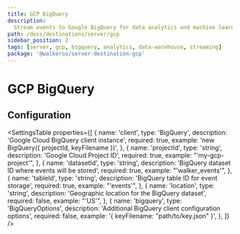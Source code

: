 ```yaml
---
title: GCP BigQuery
description:
  Stream events to Google BigQuery for data analytics and machine learning
path: /docs/destinations/server/gcp
sidebar_position: 2
tags: [server, gcp, bigquery, analytics, data-warehouse, streaming]
package: '@walkeros/server-destination-gcp'
---
```



# GCP BigQuery

<PackageLink
  env="server"
  github="packages/server/destinations/gcp"
  npm="@walkeros/server-destination-gcp"
/>

## Configuration

<SettingsTable
  properties={[
    {
      name: 'client',
      type: 'BigQuery',
      description: 'Google Cloud BigQuery client instance',
      required: true,
      example: 'new BigQuery({ projectId, keyFilename })',
    },
    {
      name: 'projectId',
      type: 'string',
      description: 'Google Cloud Project ID',
      required: true,
      example: "'my-gcp-project'",
    },
    {
      name: 'datasetId',
      type: 'string',
      description: 'BigQuery dataset ID where events will be stored',
      required: true,
      example: "'walker_events'",
    },
    {
      name: 'tableId',
      type: 'string',
      description: 'BigQuery table ID for event storage',
      required: true,
      example: "'events'",
    },
    {
      name: 'location',
      type: 'string',
      description: 'Geographic location for the BigQuery dataset',
      required: false,
      example: "'US'",
    },
    {
      name: 'bigquery',
      type: 'BigQueryOptions',
      description: 'Additional BigQuery client configuration options',
      required: false,
      example: '{ keyFilename: "path/to/key.json" }',
    },
  ]}
/>
